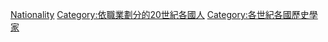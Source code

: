 {{Container category}}
{{Portal|歷史|人物}}
{{Category pair|19世紀各國歷史學家|21世紀各國歷史學家}}

[[Category:20世紀歷史學家|Nationality]]
[[Category:依職業劃分的20世紀各國人|Category:依職業劃分的20世紀各國人]]
[[Category:各世紀各國歷史學家|Category:各世紀各國歷史學家]]